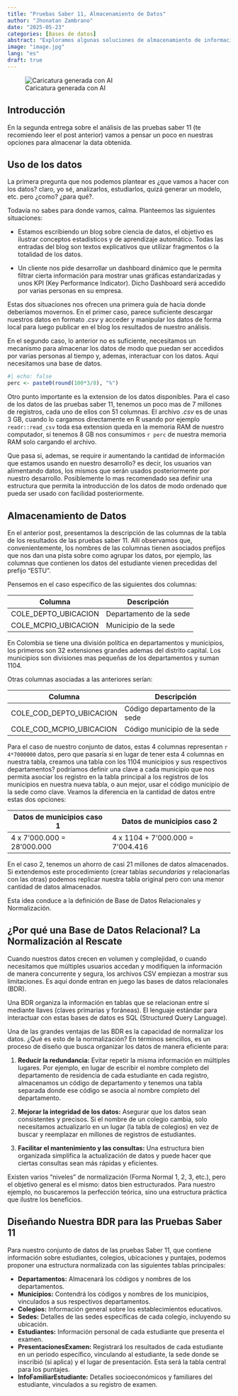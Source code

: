 ```yaml
---
title: "Pruebas Saber 11, Almacenamiento de Datos"
author: "Jhonatan Zambrano"
date: "2025-05-23"
categories: [Bases de datos]
abstract: "Exploramos algunas soluciones de almacenamiento de información para nuestros datos. Discutimos algunos conceptos básicos sobre bases de datos y configuramos una base de datos para nuestros datos de las pruebas Saber 11."
image: "image.jpg"
lang: "es"
draft: true
---
```


![Caricatura generada con AI](csv_vs_bdr.png)

## Introducción

En la segunda entrega sobre el análisis de las pruebas saber 11 (te recomiendo leer el post anterior) vamos a pensar un poco en nuestras opciones para almacenar la data obtenida.

## Uso de los datos

La primera pregunta que nos podemos plantear es ¿que vamos a hacer con los datos? claro, yo sé, analizarlos, estudiarlos, quizá generar un modelo, etc. pero ¿como? ¿para qué?.

Todavía no sabes para donde vamos, calma. Planteemos las siguientes situaciones:

-   Estamos escribiendo un blog sobre ciencia de datos, el objetivo es ilustrar conceptos estadísticos y de aprendizaje automático. Todas las entradas del blog son textos explicativos que utilizar fragmentos o la totalidad de los datos.

-   Un cliente nos pide desarrollar un dashboard dinámico que le permita filtrar cierta información para mostrar unas gráficas estandarizadas y unos KPI (Key Performance Indicator). Dicho Dashboard será accedido por varias personas en su empresa.

Estas dos situaciones nos ofrecen una primera guía de hacia donde deberíamos movernos. En el primer caso, parece suficiente descargar nuestros datos en formato *.csv* y acceder y manipular los datos de forma local para luego publicar en el blog los resultados de nuestro análisis.

En el segundo caso, lo anterior no es suficiente, necesitamos un mecanismo para almacenar los datos de modo que puedan ser accedidos por varias personas al tiempo y, ademas, interactuar con los datos. Aquí necesitamos una base de datos.

```r
#| echo: false
perc <- paste0(round(100*3/8), "%")
```

Otro punto importante es la extension de los datos disponibles. Para el caso de los datos de las pruebas saber 11, tenemos un poco mas de 7 millones de registros, cada uno de ellos con 51 columnas. El archivo *.csv* es de unas 3 GB, cuando lo cargamos directamente en R usando por ejemplo `readr::read_csv` toda esa extension queda en la memoria RAM de nuestro computador, si tenemos 8 GB nos consumimos `r perc` de nuestra memoria RAM solo cargando el archivo.

Que pasa si, ademas, se require ir aumentando la cantidad de información que estamos usando en nuestro desarrollo? es decir, los usuarios van alimentando datos, los mismos que serán usados posteriormente por nuestro desarrollo. Posiblemente lo mas recomendado sea definir una estructura que permita la introducción de los datos de modo ordenado que pueda ser usado con facilidad posteriormente.

## Almacenamiento de Datos

En el anterior post, presentamos la descripción de las columnas de la tabla de los resultados de las pruebas saber 11. Allí observamos que, convenientemente, los nombres de las columnas tienen asociados prefijos que nos dan una pista sobre como agrupar los datos, por ejemplo, las columnas que contienen los datos del estudiante vienen precedidas del prefijo "ESTU".

Pensemos en el caso especifico de las siguientes dos columnas:

| Columna | Descripción |
| --- | --- |
| COLE_DEPTO_UBICACION | Departamento de la sede |
| COLE_MCPIO_UBICACION | Municipio de la sede |

En Colombia se tiene una división política en departamentos y municipios, los primeros son 32 extensiones grandes ademas del distrito capital. Los municipios son divisiones mas pequeñas de los departamentos y suman 1104.

Otras columnas asociadas a las anteriores serían:

| Columna | Descripción |
| --- | --- |
| COLE_COD_DEPTO_UBICACION | Código departamento de la sede |
| COLE_COD_MCPIO_UBICACION | Código municipio de la sede |

Para el caso de nuestro conjunto de datos, estas 4 columnas representan `r 4*7000000` datos, pero que pasaría si en lugar de tener esta 4 columnas en nuestra tabla, creamos una tabla con los 1104 municipios y sus respectivos departamentos? podríamos definir una clave a cada municipio que nos permita asociar los registro en la tabla principal a los registros de los municipios en nuestra nueva tabla, o aun mejor, usar el código municipio de la sede como clave. Veamos la diferencia en la cantidad de datos entre estas dos opciones:

| Datos de municipios caso 1 | Datos de municipios caso 2 |
| --- | --- |
| 4 x 7'000.000 = 28'000.000 | 4 x 1104 + 7'000.000 = 7'004.416 |

En el caso 2, tenemos un ahorro de casi 21 millones de datos almacenados. Si extendemos este procedimiento (crear tablas *secundarias* y relacionarlas con las otras) podemos replicar nuestra tabla original pero con una menor cantidad de datos almacenados.

Esta idea conduce a la definición de Base de Datos Relacionales y Normalización.

## ¿Por qué una Base de Datos Relacional? La Normalización al Rescate

Cuando nuestros datos crecen en volumen y complejidad, o cuando necesitamos que múltiples usuarios accedan y modifiquen la información de manera concurrente y segura, los archivos CSV empiezan a mostrar sus limitaciones. Es aquí donde entran en juego las bases de datos relacionales (BDR).

Una BDR organiza la información en tablas que se relacionan entre sí mediante llaves (claves primarias y foráneas). El lenguaje estándar para interactuar con estas bases de datos es SQL (Structured Query Language).

Una de las grandes ventajas de las BDR es la capacidad de normalizar los datos. ¿Qué es esto de la normalización? En términos sencillos, es un proceso de diseño que busca organizar los datos de manera eficiente para:

1. **Reducir la redundancia:** Evitar repetir la misma información en múltiples lugares. Por ejemplo, en lugar de escribir el nombre completo del departamento de residencia de cada estudiante en cada registro, almacenamos un código de departamento y tenemos una tabla separada donde ese código se asocia al nombre completo del departamento.

2. **Mejorar la integridad de los datos:** Asegurar que los datos sean consistentes y precisos. Si el nombre de un colegio cambia, solo necesitamos actualizarlo en un lugar (la tabla de colegios) en vez de buscar y reemplazar en millones de registros de estudiantes.

3. **Facilitar el mantenimiento y las consultas:** Una estructura bien organizada simplifica la actualización de datos y puede hacer que ciertas consultas sean más rápidas y eficientes.

Existen varios "niveles" de normalización (Forma Normal 1, 2, 3, etc.), pero el objetivo general es el mismo: datos bien estructurados. Para nuestro ejemplo, no buscaremos la perfección teórica, sino una estructura práctica que ilustre los beneficios.

## Diseñando Nuestra BDR para las Pruebas Saber 11

Para nuestro conjunto de datos de las pruebas Saber 11, que contiene información sobre estudiantes, colegios, ubicaciones y puntajes, podemos proponer una estructura normalizada con las siguientes tablas principales:

- **Departamentos:** Almacenará los códigos y nombres de los departamentos.
- **Municipios:** Contendrá los códigos y nombres de los municipios, vinculados a sus respectivos departamentos.
- **Colegios:** Información general sobre los establecimientos educativos.
- **Sedes:** Detalles de las sedes específicas de cada colegio, incluyendo su ubicación.
- **Estudiantes:** Información personal de cada estudiante que presenta el examen.
- **PresentacionesExamen:** Registrará los resultados de cada estudiante en un periodo específico, vinculando al estudiante, la sede donde se inscribió (si aplica) y el lugar de presentación. Esta será la tabla central para los puntajes.
- **InfoFamiliarEstudiante:** Detalles socioeconómicos y familiares del estudiante, vinculados a su registro de examen.